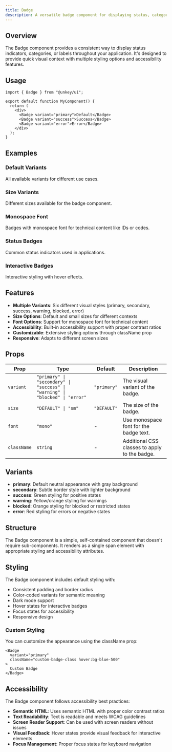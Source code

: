```yaml
---
title: Badge
description: A versatile badge component for displaying status, categories, or labels with multiple variants and styling options.
---
```


## Overview

The Badge component provides a consistent way to display status indicators, categories, or labels throughout your application. It's designed to provide quick visual context with multiple styling options and accessibility features.

## Usage

```tsx
import { Badge } from "@unkey/ui";

export default function MyComponent() {
  return (
    <div>
      <Badge variant="primary">Default</Badge>
      <Badge variant="success">Success</Badge>
      <Badge variant="error">Error</Badge>
    </div>
  );
}
```

## Examples

### Default Variants
All available variants for different use cases.
<DefaultVariants />

### Size Variants
Different sizes available for the badge component.

<SizeVariants />

### Monospace Font
Badges with monospace font for technical content like IDs or codes.

<MonoFont />

### Status Badges
Common status indicators used in applications.

<StatusBadges />

### Interactive Badges

Interactive styling with hover effects.

<InteractiveBadges />

## Features

- **Multiple Variants**: Six different visual styles (primary, secondary, success, warning, blocked, error)
- **Size Options**: Default and small sizes for different contexts
- **Font Options**: Support for monospace font for technical content
- **Accessibility**: Built-in accessibility support with proper contrast ratios
- **Customizable**: Extensive styling options through className prop
- **Responsive**: Adapts to different screen sizes

## Props

| Prop | Type | Default | Description |
|------|------|---------|-------------|
| `variant` | `"primary" \| "secondary" \| "success" \| "warning" \| "blocked" \| "error"` | `"primary"` | The visual variant of the badge. |
| `size` | `"DEFAULT" \| "sm"` | `"DEFAULT"` | The size of the badge. |
| `font` | `"mono"` | - | Use monospace font for the badge text. |
| `className` | `string` | - | Additional CSS classes to apply to the badge. |

## Variants

- **primary**: Default neutral appearance with gray background
- **secondary**: Subtle border style with lighter background
- **success**: Green styling for positive states
- **warning**: Yellow/orange styling for warnings
- **blocked**: Orange styling for blocked or restricted states
- **error**: Red styling for errors or negative states

## Structure

The Badge component is a simple, self-contained component that doesn't require sub-components. It renders as a single span element with appropriate styling and accessibility attributes.

## Styling

The Badge component includes default styling with:

- Consistent padding and border radius
- Color-coded variants for semantic meaning
- Dark mode support
- Hover states for interactive badges
- Focus states for accessibility
- Responsive design

### Custom Styling

You can customize the appearance using the className prop:

```tsx
<Badge 
  variant="primary" 
  className="custom-badge-class hover:bg-blue-500"
>
  Custom Badge
</Badge>
```

## Accessibility

The Badge component follows accessibility best practices:

- **Semantic HTML**: Uses semantic HTML with proper color contrast ratios
- **Text Readability**: Text is readable and meets WCAG guidelines
- **Screen Reader Support**: Can be used with screen readers without issues
- **Visual Feedback**: Hover states provide visual feedback for interactive elements
- **Focus Management**: Proper focus states for keyboard navigation

